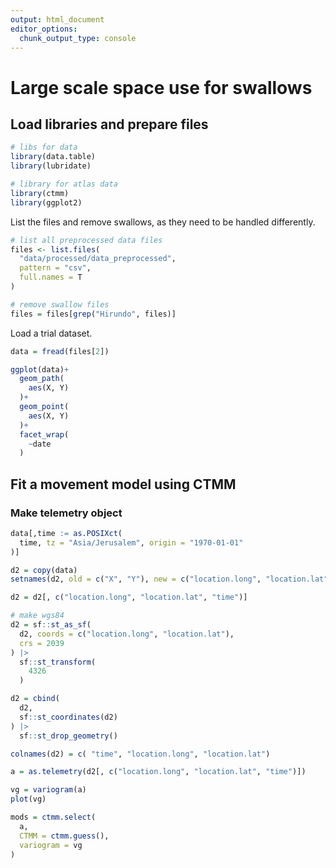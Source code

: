 ```yaml
---
output: html_document
editor_options: 
  chunk_output_type: console
---
```


# Large scale space use for swallows

## Load libraries and prepare files

```r
# libs for data
library(data.table)
library(lubridate)

# library for atlas data
library(ctmm)
library(ggplot2)
```

List the files and remove swallows, as they need to be handled differently.

```r
# list all preprocessed data files
files <- list.files(
  "data/processed/data_preprocessed",
  pattern = "csv",
  full.names = T
)

# remove swallow files
files = files[grep("Hirundo", files)]
```

Load a trial dataset.

```r
data = fread(files[2])
```

```r
ggplot(data)+
  geom_path(
    aes(X, Y)
  )+
  geom_point(
    aes(X, Y)
  )+
  facet_wrap(
    ~date
  )
```

## Fit a movement model using CTMM

### Make telemetry object

```r
data[,time := as.POSIXct(
  time, tz = "Asia/Jerusalem", origin = "1970-01-01"
)]

d2 = copy(data)
setnames(d2, old = c("X", "Y"), new = c("location.long", "location.lat"))

d2 = d2[, c("location.long", "location.lat", "time")]

# make wgs84
d2 = sf::st_as_sf(
  d2, coords = c("location.long", "location.lat"),
  crs = 2039
) |>
  sf::st_transform(
    4326
  )

d2 = cbind(
  d2,
  sf::st_coordinates(d2)
) |> 
  sf::st_drop_geometry()

colnames(d2) = c( "time", "location.long", "location.lat")

a = as.telemetry(d2[, c("location.long", "location.lat", "time")])
```

```r
vg = variogram(a)
plot(vg)
```

```r
mods = ctmm.select(
  a,
  CTMM = ctmm.guess(),
  variogram = vg
)
```

